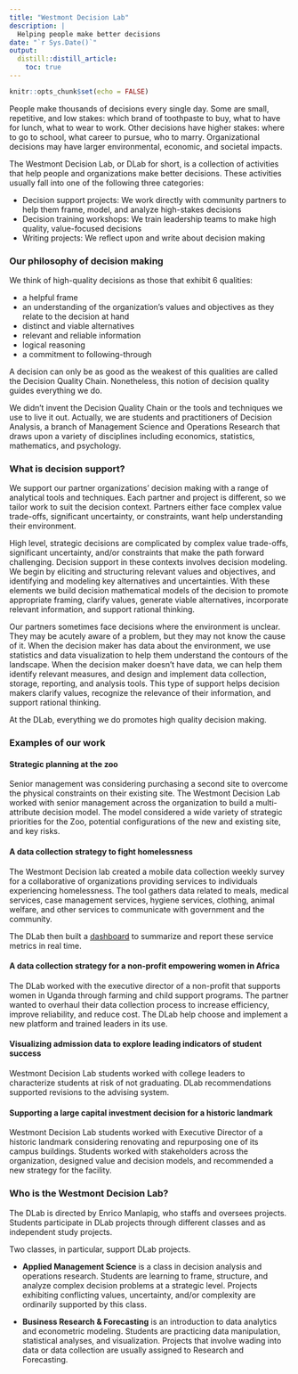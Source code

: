 ```yaml
---
title: "Westmont Decision Lab"
description: |
  Helping people make better decisions
date: "`r Sys.Date()`"
output: 
  distill::distill_article:
    toc: true
---
```


```r
knitr::opts_chunk$set(echo = FALSE)
```



People make thousands of decisions every single day.  Some are small, repetitive, and low stakes: which brand of toothpaste to buy, what to have for lunch, what to wear to work.  Other decisions have higher stakes: where to go to school, what career to pursue, who to marry.  Organizational decisions may have larger environmental, economic, and societal impacts.

The Westmont Decision Lab, or DLab for short, is a collection of activities that help people and organizations make better decisions.  These activities usually fall into one of the following three categories:

* Decision support projects: We work directly with community partners to help them frame, model, and analyze high-stakes decisions
* Decision training workshops: We train leadership teams to make high quality, value-focused decisions
* Writing projects: We reflect upon and write about decision making


### Our philosophy of decision making

We think of high-quality decisions as those that exhibit 6 qualities:

*	a helpful frame
*	an understanding of the organization's values and objectives as they relate to the decision at hand
*	distinct and viable alternatives 
*	relevant and reliable information 
*	logical reasoning 
*	a commitment to following-through

A decision can only be as good as the weakest of this qualities are called the Decision Quality Chain.  Nonetheless, this notion of decision quality guides everything we do.

We didn't invent the Decision Quality Chain or the tools and techniques we use to live it out. Actually, we are students and practitioners of Decision Analysis, a branch of Management Science and Operations Research that draws upon a variety of disciplines including economics, statistics, mathematics, and psychology.





### What is decision support?

We support our partner organizations' decision making with a range of analytical tools and techniques. Each partner and project is different, so we tailor work to suit the  decision context. Partners either face complex value trade-offs, significant uncertainty, or constraints, want help understanding their environment.

High level, strategic decisions are complicated by complex value trade-offs, significant uncertainty, and/or constraints that make the path forward challenging. Decision support in these contexts involves decision modeling.   We begin by eliciting and structuring relevant  values and objectives, and identifying and modeling key alternatives and uncertainties.  With these elements we build decision mathematical models of the decision to promote appropriate framing, clarify values, generate viable alternatives, incorporate relevant information, and support rational thinking.

Our partners sometimes face decisions where the environment is unclear.  They may be acutely aware of a problem, but they may not know the cause of it.  When the decision maker has data about the environment, we use statistics and data visualization to help them understand the contours of the landscape.  When the decision maker doesn't have data, we can help them identify relevant measures, and design and implement data collection, storage, reporting, and analysis tools.  This type of support helps decision makers clarify values, recognize the relevance of their information, and support rational thinking.

At the DLab, everything we do promotes high quality decision making.


### Examples of our work

#### Strategic planning at the zoo

Senior management was considering purchasing a second site to overcome the physical constraints on their existing site. The Westmont Decision Lab worked with senior management across the organization to build a multi-attribute decision model.  The model considered a wide variety of strategic priorities for the Zoo, potential configurations of the new and existing site, and key risks.



#### A data collection strategy to fight homelessness

The Westmont Decision lab created a mobile data collection weekly survey for a collaborative of organizations providing services to individuals experiencing homelessness.  The tool gathers data related to meals, medical services, case management services, hygiene services, clothing, animal welfare, and other services to communicate with government and the community.  

The DLab then built a [dashboard](neighbor_nav_center_dash.html) to summarize and report these service metrics in real time.


#### A data collection strategy for a non-profit empowering women in Africa

The DLab worked with the executive director of a non-profit that supports women in Uganda through farming and child support programs.  The partner wanted to overhaul their data collection process to increase efficiency, improve reliability, and reduce cost. The DLab help choose and implement a new platform and trained leaders in its use.


#### Visualizing admission data to explore leading indicators of student success

Westmont Decision Lab students worked with college leaders to characterize students at risk of not graduating.  DLab recommendations supported revisions to the advising system.


#### Supporting a large capital investment decision for a historic landmark

Westmont Decision Lab students worked with Executive Director of a historic landmark considering renovating and repurposing one of its campus buildings.  Students worked with stakeholders across the organization, designed value and decision models, and recommended a new strategy for the facility.




### Who is the Westmont Decision Lab?

The DLab is directed by Enrico Manlapig, who staffs and oversees projects.  Students participate in DLab projects through different classes and as independent study projects.  

Two classes, in particular, support DLab projects.  

* **Applied Management Science** is a class in decision analysis and operations research. Students are learning to frame, structure, and analyze complex decision problems at a strategic level. Projects exhibiting conflicting values, uncertainty, and/or complexity are ordinarily supported by this class. 

* **Business Research & Forecasting** is an introduction to data analytics and econometric modeling. Students are practicing data manipulation, statistical analyses, and visualization.  Projects that involve wading into data or data collection are usually assigned to Research and Forecasting.  


